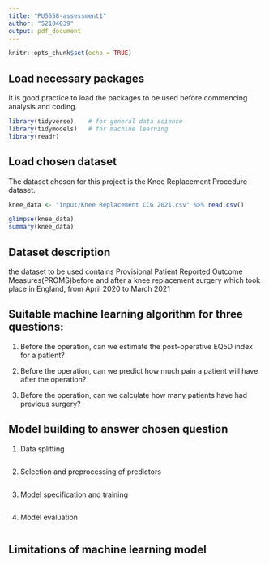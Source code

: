```yaml
---
title: "PU5558-assessment1"
author: "52104039"
output: pdf_document
---
```


```r
knitr::opts_chunk$set(echo = TRUE)
```

## Load necessary packages

It is good practice to load the packages to be used before commencing analysis and coding.
```r
library(tidyverse)    # for general data science
library(tidymodels)   # for machine learning
library(readr)
```  

## Load chosen dataset

The dataset chosen for this project is the Knee Replacement Procedure dataset.

```r
knee_data <- "input/Knee Replacement CCG 2021.csv" %>% read.csv()

glimpse(knee_data)
summary(knee_data)
```

## Dataset description

the dataset to be used contains Provisional Patient Reported Outcome Measures(PROMS)before and after a knee replacement surgery which took place in England, from April 2020 to March 2021

## Suitable machine learning algorithm for three questions:

1. Before the operation, can we estimate the post-operative EQ5D index for a patient?


2. Before the operation, can we predict how much pain a patient will have after the operation?


3. Before the operation, can we calculate how many patients have had previous surgery? 




## Model building to answer chosen question

1.	Data splitting

```r

```

2.	Selection and preprocessing of predictors

```r

```

3.	Model specification and training

```r

```

4.	Model evaluation

```r

```

## Limitations of machine learning model

